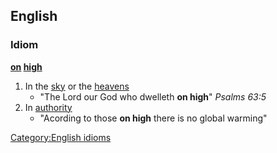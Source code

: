 ==English==
===Idiom===
'''[[on]] [[high]]'''
#In the [[sky]] or the [[heaven]]s
#* "The Lord our God who dwelleth '''on high'''" ''Psalms 63:5''
#In [[authority]]
#* "Acording to those '''on high''' there is no global warming"
[[Category:English idioms]]